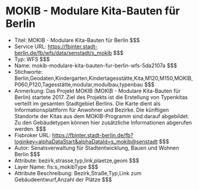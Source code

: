 # MOKIB - Modulare Kita-Bauten für Berlin
- Titel: MOKIB - Modulare Kita-Bauten für Berlin $$$
- Service URL: https://fbinter.stadt-berlin.de/fb/wfs/data/senstadt/s_mokib $$$
- Typ: WFS $$$
- Name: mokib-modulare-kita-bauten-fur-berlin-wfs-5da2107a $$$
- Stichworte: Berlin,Geodaten,Kindergarten,Kindertagesstätte,Kita,M120,M150,MOKIB,P060,P120,Tagesstätte,modular,modulbau,typenbau $$$
- Anmerkung: Das Projekt MOKIB (MOKIB - Modulare Kita-Bauten für Berlin) startete 2017. Ziel des Projekts ist die Erstellung von Typenkitas verteilt im gesamten Stadtgebiet Berlins. Die Karte dient als Informationsplattform für Anwohner und Bezirke. Die künftigen Standorte der Kitas aus dem MOKIB-Programm sind darauf abgebildet. Zu den Gebäudetypen können hier zusätzliche Informationen abgerufen werden. $$$
- Fisbroker URL: https://fbinter.stadt-berlin.de/fb?loginkey=alphaDataStart&alphaDataId=s_mokib@senstadt $$$
- Autor: Senatsverwaltung für Stadtentwicklung, Bauen und Wohnen Berlin $$$
- Attribute: bezirk,strasse,typ,link,plaetze,geom $$$
- Layer Name: fis:s_mokibType $$$
- Attribute Beschreibung: Bezirk,Straße,Typ,Link zum Gebäudeentwurf,Anzahl der Plätze $$$
